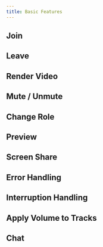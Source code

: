 ```yaml
---
title: Basic Features
---
```


## Join

## Leave

## Render Video

## Mute / Unmute

## Change Role

## Preview

## Screen Share

## Error Handling

## Interruption Handling

## Apply Volume to Tracks

## Chat